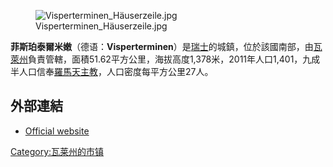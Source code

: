 [[Image:Visperterminen_Häuserzeile.jpg|right]]

'''菲斯珀泰爾米嫩'''（德语：'''Visperterminen'''）是[[瑞士|瑞士]]的城鎮，位於該國南部，由[[瓦萊州|瓦萊州]]負責管轄，面積51.62平方公里，海拔高度1,378米，2011年人口1,401，九成半人口信奉[[羅馬天主教|羅馬天主教]]，人口密度每平方公里27人。

==外部連結==
* [http://www.visperterminen.ch Official website] {{Wayback|url=http://www.visperterminen.ch/ |date=20160314004830 }} {{de icon}}

{{Switzerland-geo-stub}}
[[Category:瓦莱州的市镇|Category:瓦莱州的市镇]]